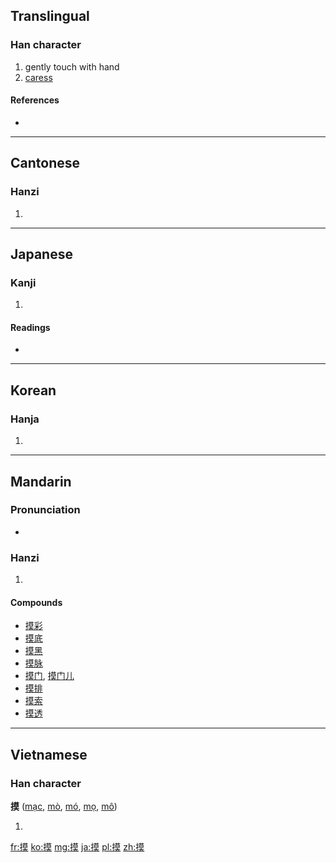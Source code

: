 ==Translingual==

===Han character===
{{Han char|rn=64|rad=手|as=11|sn=14|four=5403<sub>4</sub>|canj=手廿日大 (QTAK)}}

# gently touch with hand
# [[caress]]

====References====
* {{Han ref|kx=0452.050|dkj=12644|dj=0802.090|hdz=31929.040|uh=6478|ud=25720|bh=BA4E|bd=47694}}

----

==Cantonese==

===Hanzi===
{{yue-hanzi|jyut=|y=mo2, mok3}}

# {{defn|lang=yue|sort=手11}}

----

==Japanese==

===Kanji===
{{ja-kanji|grade=|rs=手11}}

# {{defn|lang=ja|sort=手11}}

====Readings====
* {{ja-readings|on=[[も]] (mo), [[ばく]] (baku), [[ぼ]] (bo)|kun=[[さぐる]] (saguru), [[とる]] (toru), [[うつす]] (utsusu)}}

----

==Korean==

===Hanja===
{{ko-hanja|hangeul=모|eumhun=|rv=mo|mr=mo|y=mo}}

# {{defn|lang=ko|sort=手11}}

----

==Mandarin==

===Pronunciation===
* {{audio|Zh-mo.ogg|Audio}}

===Hanzi===
{{cmn-hanzi|pin=[[mō]] ([[mo1]])|wg=mo<sup>1</sup>}}

# {{defn|lang=cmn|sort=手11}}

====Compounds====
* [[摸彩]]
* [[摸底]]
* [[摸黑]]
* [[摸脉]]
* [[摸门]], [[摸门儿]]
* [[摸排]]
* [[摸索]]
* [[摸透]]

----

==Vietnamese==

===Han character===
'''摸''' ([[mạc]], [[mò]], [[mó]], [[mọ]], [[mô]])

# {{defn|lang=vi}}

[[fr:摸]]
[[ko:摸]]
[[mg:摸]]
[[ja:摸]]
[[pl:摸]]
[[zh:摸]]